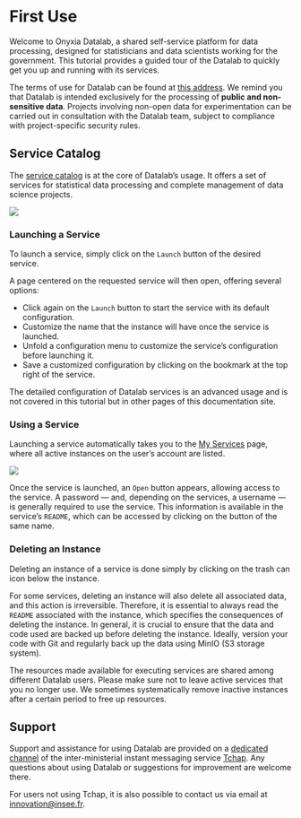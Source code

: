# First Use

Welcome to Onyxia Datalab, a shared self-service platform for data processing, designed for statisticians and data scientists working for the government. This tutorial provides a guided tour of the Datalab to quickly get you up and running with its services.

::: {.callout-warning} 
The terms of use for Datalab can be found at [this address](https://datalab.sspcloud.fr/terms). We remind you that Datalab is intended exclusively for the processing of **public and non-sensitive data**. Projects involving non-open data for experimentation can be carried out in consultation with the Datalab team, subject to compliance with project-specific security rules. 
:::

## Service Catalog

The [service catalog](https://datalab.sspcloud.fr/catalog/inseefrlab-helm-charts-datascience) is at the core of Datalab's usage. It offers a set of services for statistical data processing and complete management of data science projects.

![](../img/catalog.png)

### Launching a Service

To launch a service, simply click on the `Launch` button of the desired service.

A page centered on the requested service will then open, offering several options:

* Click again on the `Launch` button to start the service with its default configuration.
* Customize the name that the instance will have once the service is launched.
* Unfold a configuration menu to customize the service's configuration before launching it.
* Save a customized configuration by clicking on the bookmark at the top right of the service.

::: {.callout-info} 
The detailed configuration of Datalab services is an advanced usage and is not covered in this tutorial but in other pages of this documentation site. 
:::

### Using a Service

Launching a service automatically takes you to the [My Services](https://datalab.sspcloud.fr/my-services) page, where all active instances on the user's account are listed.

![](../img/services.png)

Once the service is launched, an `Open` button appears, allowing access to the service. A password — and, depending on the services, a username — is generally required to use the service. This information is available in the service's `README`, which can be accessed by clicking on the button of the same name.

### Deleting an Instance

Deleting an instance of a service is done simply by clicking on the trash can icon below the instance.

::: {.callout-caution} 
For some services, deleting an instance will also delete all associated data, and this action is irreversible. Therefore, it is essential to always read the `README` associated with the instance, which specifies the consequences of deleting the instance. In general, it is crucial to ensure that the data and code used are backed up before deleting the instance. Ideally, version your code with Git and regularly back up the data using MinIO (S3 storage system). 
:::

::: {.callout-caution} 
The resources made available for executing services are shared among different Datalab users. Please make sure not to leave active services that you no longer use. We sometimes systematically remove inactive instances after a certain period to free up resources. 
:::

## Support

Support and assistance for using Datalab are provided on a [dedicated channel](https://matrix.to/#/#SSPCloudXDpAw6v:agent.finances.tchap.gouv.fr) of the inter-ministerial instant messaging service [Tchap](https://www.tchap.gouv.fr). Any questions about using Datalab or suggestions for improvement are welcome there.

For users not using Tchap, it is also possible to contact us via email at [innovation@insee.fr](mailto:innovation@insee.fr).
